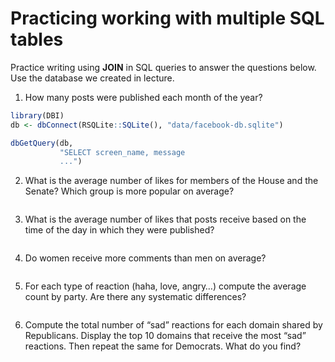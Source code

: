 # Practicing working with multiple SQL tables

Practice writing using **JOIN** in SQL queries to answer the questions below. Use the database we created in lecture.

1. How many posts were published each month of the year?

```r
library(DBI)
db <- dbConnect(RSQLite::SQLite(), "data/facebook-db.sqlite")

dbGetQuery(db, 
           "SELECT screen_name, message
           ...")

```


2. What is the average number of likes for members of the House and the Senate? Which group is more popular on average?

```r

```

3. What is the average number of likes that posts receive based on the time of the day in which they were published?

```r


```

4. Do women receive more comments than men on average?

```r

```

5. For each type of reaction (haha, love, angry...) compute the average count by party. Are there any systematic differences?

```r

```

6. Compute the total number of "sad" reactions for each domain shared by Republicans. Display the top 10 domains that receive the most "sad" reactions. Then repeat the same for Democrats. What do you find?

```r

```






